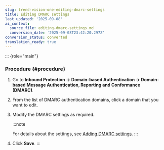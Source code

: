 ```yaml
---
slug: trend-vision-one-editing-dmarc-settings
title: Editing DMARC settings
last_updated: '2025-09-08'
ai_context:
  source_file: editing-dmarc-settings.md
  conversion_date: '2025-09-08T23:42:20.297Z'
conversion_status: converted
translation_ready: true
---
```


::: {role="main"}
### Procedure {#procedure}

1.  Go to **Inbound Protection → Domain-based Authentication → Domain-based Message Authentication, Reporting and Conformance (DMARC)**.

2.  From the list of DMARC authentication domains, click a domain that you want to edit.

3.  Modify the DMARC settings as required.

    :::note

    For details about the settings, see [Adding DMARC settings](adding-dmarc-settings.mdx).
    :::

4.  Click **Save**.
:::
